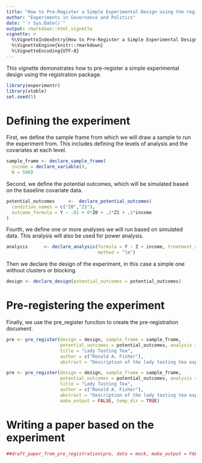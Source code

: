 ```yaml
---
title: "How to Pre-Register a Simple Experimental Design using the registration package"
author: "Experiments in Governance and Politics"
date: "`r Sys.Date()`"
output: rmarkdown::html_vignette
vignette: >
  %\VignetteIndexEntry{How to Pre-Register a Simple Experimental Design using the registration package}
  %\VignetteEngine{knitr::rmarkdown}
  %\VignetteEncoding{UTF-8}
---
```


This vignette demonstrates how to pre-register a simple experimental design using the registration package. 

```r
library(experimentr)
library(xtable)
set.seed(5)
```

# Defining the experiment

First, we define the sample frame from which we will draw a sample to run the experiment from. This includes defining the levels of analysis and the covariates at each level.

```r
sample_frame <- declare_sample_frame(
  income = declare_variable(),
  N = 500)
```

Second, we define the potential outcomes, which will be simulated based on the baseline covariate data.

```r
potential_outcomes     <-  declare_potential_outcomes(
  condition_names = c("Z0","Z1"),
  outcome_formula = Y ~ .01 + 0*Z0 + .2*Z1 + .1*income 
)
```

Fourth, we define one or more analyses we will run based on simulated data. This analysis will also be used for power analysis.

```r
analysis      <- declare_analysis(formula = Y ~ Z + income, treatment_variable = "Z",
                                  method = "lm")
```

Then we declare the design of the experiment, in this case a simple one without clusters or blocking.

```r
design <- declare_design(potential_outcomes = potential_outcomes)
```

# Pre-registering the experiment

Finally, we use the pre_register function to create the pre-registration document.

```r
pre <- pre_register(design = design, sample_frame = sample_frame, 
                    potential_outcomes = potential_outcomes, analysis = analysis, 
                    title = "Lady Tasting Tea", 
                    author = c("Ronald A. Fisher"), 
                    abstract = "Description of the lady tasting tea experiment")
```

```r
pre <- pre_register(design = design, sample_frame = sample_frame, 
                    potential_outcomes = potential_outcomes, analysis = analysis, 
                    title = "Lady Tasting Tea", 
                    author = c("Ronald A. Fisher"), 
                    abstract = "Description of the lady tasting tea experiment", 
                    make_output = FALSE, temp_dir = TRUE)
```

# Writing a paper based on the experiment

```r
##draft_paper_from_pre_registration(pre, data = mock, make_output = FALSE, temp_dir = TRUE)
```
